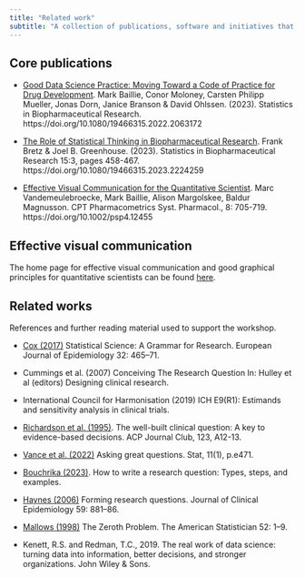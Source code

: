 ```yaml
---
title: "Related work"
subtitle: "A collection of publications, software and initiatives that, in our view, are related to data science thinking"
---
```


## Core publications 

* [Good Data Science Practice: Moving Toward a Code of Practice for Drug Development](https://doi.org/10.1080/19466315.2022.2063172). Mark Baillie, Conor Moloney, Carsten Philipp Mueller, Jonas Dorn, Janice Branson & David Ohlssen. (2023). Statistics in Biopharmaceutical Research. https://doi.org/10.1080/19466315.2022.2063172   

* [The Role of Statistical Thinking in Biopharmaceutical Research](https://doi.org/10.1080/19466315.2023.2224259). Frank Bretz & Joel B. Greenhouse. (2023). Statistics in Biopharmaceutical Research 15:3, pages 458-467. https://doi.org/10.1080/19466315.2023.2224259

* [Effective Visual Communication for the Quantitative Scientist](https://doi.org/10.1002/psp4.12455). Marc Vandemeulebroecke, Mark Baillie, Alison Margolskee, Baldur Magnusson. CPT Pharmacometrics Syst. Pharmacol., 8: 705-719. https://doi.org/10.1002/psp4.12455


## Effective visual communication 

The home page for effective visual communication and good graphical principles for quantitative scientists can be found [here](https://graphicsprinciples.github.io). 

## Related works 

References and further reading material used to support the workshop. 

* [Cox (2017)](https://doi.org/10.1007/s10654-017-0288-1) Statistical Science: A Grammar for Research. European Journal of Epidemiology 32: 465–71.

* Cummings et al. (2007) Conceiving The Research Question In: Hulley et al (editors) Designing clinical research.

* International Council for Harmonisation (2019) ICH E9(R1): Estimands and sensitivity analysis in clinical trials. 

* [Richardson et al. (1995)](https://doi.org/10.7326/ACPJC-1995-123-3-A12). The well-built clinical question: A key to evidence-based decisions. ACP Journal Club, 123, A12-13. 

* [Vance et al. (2022)](https://doi.org/10.1002/sta4.471) Asking great questions. Stat, 11(1), p.e471. 

* [Bouchrika (2023)](https://research.com/research/how-to-write-a-research-question). How to write a research question: Types, steps, and examples.  

* [Haynes (2006)](https://doi.org/10.1016/j.jclinepi.2006.06.006) Forming research questions. Journal of Clinical Epidemiology 59: 881–86.  

* [Mallows (1998)](https://doi.org/10.1080/00031305.1998.10480528) The Zeroth Problem. The American Statistician 52: 1–9.

* Kenett, R.S. and Redman, T.C., 2019. The real work of data science: turning data into information, better decisions, and stronger organizations. John Wiley & Sons.
